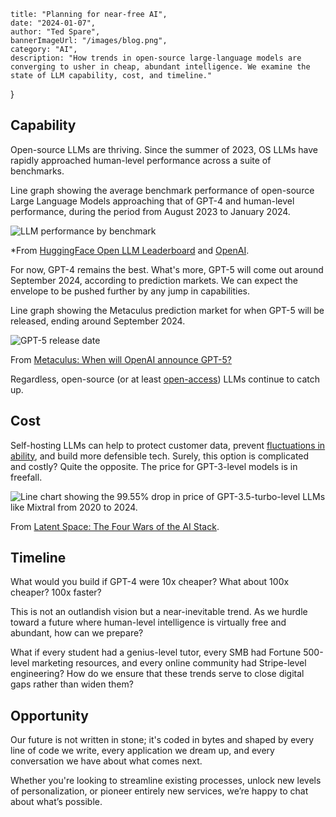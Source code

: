     title: "Planning for near-free AI",
    date: "2024-01-07",
    author: "Ted Spare",
    bannerImageUrl: "/images/blog.png",
    category: "AI",
    description: "How trends in open-source large-language models are converging to usher in cheap, abundant intelligence. We examine the state of LLM capability, cost, and timeline."
}

## Capability

Open-source LLMs are thriving. Since the summer of 2023, OS LLMs have rapidly approached human-level performance across a suite of benchmarks.

Line graph showing the average benchmark performance of open-source Large Language Models approaching that of GPT-4 and human-level performance, during the period from August 2023 to January 2024.

![LLM performance by benchmark](/images/performance.png)

*From [HuggingFace Open LLM Leaderboard](https://huggingface.co/spaces/HuggingFaceH4/open_llm_leaderboard) and [OpenAI](https://openai.com/research/gpt-4).

For now, GPT-4 remains the best. What's more, GPT-5 will come out around September 2024, according to prediction markets. We can expect the envelope to be pushed further by any jump in capabilities.

Line graph showing the Metaculus prediction market for when GPT-5 will be released, ending around September 2024.

![GPT-5 release date](/images/gpt-5.png)

From [Metaculus: When will OpenAI announce GPT-5?](https://www.metaculus.com/questions/15462/gpt-5-announcement/)

Regardless, open-source (or at least [open-access](https://huggingface.co/blog/llama2)) LLMs continue to catch up.

## Cost

Self-hosting LLMs can help to protect customer data, prevent [fluctuations in ability](https://www.zdnet.com/article/gpt-4-is-getting-significantly-dumber-over-time-according-to-a-study/), and build more defensible tech. Surely, this option is complicated and costly? Quite the opposite. The price for GPT-3-level models is in freefall.

![Line chart showing the 99.55% drop in price of GPT-3.5-turbo-level LLMs like Mixtral from 2020 to 2024.](/images/price-war.png)

From [Latent Space: The Four Wars of the AI Stack](https://www.latent.space/p/dec-2023).

## Timeline

What would you build if GPT-4 were 10x cheaper? What about 100x cheaper? 100x faster?

This is not an outlandish vision but a near-inevitable trend. As we hurdle toward a future where human-level intelligence is virtually free and abundant, how can we prepare?

What if every student had a genius-level tutor, every SMB had Fortune 500-level marketing resources, and every online community had Stripe-level engineering? How do we ensure that these trends serve to close digital gaps rather than widen them?

## Opportunity

Our future is not written in stone; it's coded in bytes and shaped by every line of code we write, every application we dream up, and every conversation we have about what comes next.

Whether you're looking to streamline existing processes, unlock new levels of personalization, or pioneer entirely new services, we’re happy to chat about what’s possible.